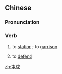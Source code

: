 ==Chinese==
{{zh-forms}}

===Pronunciation===
{{zh-pron
|m=túnshù
|c=tyun4 syu3
|cat=v
}}

===Verb===
{{zh-verb}}

# {{lb|zh|literary}} to [[station]] {{gloss|of troops}}; to [[garrison]]
# {{lb|zh|literary}} to [[defend]] {{gloss|e.g. a border, frontier, etc.}}

[[zh:屯戍]]